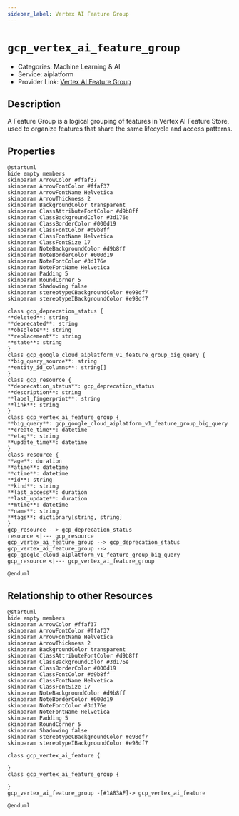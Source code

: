 ```yaml
---
sidebar_label: Vertex AI Feature Group
---
```


# `gcp_vertex_ai_feature_group`

- Categories: Machine Learning & AI
- Service: aiplatform
- Provider Link: [Vertex AI Feature Group](https://cloud.google.com/docs)

## Description
A Feature Group is a logical grouping of features in Vertex AI Feature Store, used to organize features that share the same lifecycle and access patterns.

## Properties
<ZoomPanPinch>

```kroki imgType="plantuml" imgAlt="Diagram of Vertex AI Feature Group data model"
@startuml
hide empty members
skinparam ArrowColor #ffaf37
skinparam ArrowFontColor #ffaf37
skinparam ArrowFontName Helvetica
skinparam ArrowThickness 2
skinparam BackgroundColor transparent
skinparam ClassAttributeFontColor #d9b8ff
skinparam ClassBackgroundColor #3d176e
skinparam ClassBorderColor #000d19
skinparam ClassFontColor #d9b8ff
skinparam ClassFontName Helvetica
skinparam ClassFontSize 17
skinparam NoteBackgroundColor #d9b8ff
skinparam NoteBorderColor #000d19
skinparam NoteFontColor #3d176e
skinparam NoteFontName Helvetica
skinparam Padding 5
skinparam RoundCorner 5
skinparam Shadowing false
skinparam stereotypeCBackgroundColor #e98df7
skinparam stereotypeIBackgroundColor #e98df7

class gcp_deprecation_status {
**deleted**: string
**deprecated**: string
**obsolete**: string
**replacement**: string
**state**: string
}
class gcp_google_cloud_aiplatform_v1_feature_group_big_query {
**big_query_source**: string
**entity_id_columns**: string[]
}
class gcp_resource {
**deprecation_status**: gcp_deprecation_status
**description**: string
**label_fingerprint**: string
**link**: string
}
class gcp_vertex_ai_feature_group {
**big_query**: gcp_google_cloud_aiplatform_v1_feature_group_big_query
**create_time**: datetime
**etag**: string
**update_time**: datetime
}
class resource {
**age**: duration
**atime**: datetime
**ctime**: datetime
**id**: string
**kind**: string
**last_access**: duration
**last_update**: duration
**mtime**: datetime
**name**: string
**tags**: dictionary[string, string]
}
gcp_resource --> gcp_deprecation_status
resource <|--- gcp_resource
gcp_vertex_ai_feature_group --> gcp_deprecation_status
gcp_vertex_ai_feature_group --> gcp_google_cloud_aiplatform_v1_feature_group_big_query
gcp_resource <|--- gcp_vertex_ai_feature_group

@enduml
```

</ZoomPanPinch>


## Relationship to other Resources
<ZoomPanPinch>

```kroki imgType="plantuml" imgAlt="Diagram of Vertex AI Feature Group resource relationships"
@startuml
hide empty members
skinparam ArrowColor #ffaf37
skinparam ArrowFontColor #ffaf37
skinparam ArrowFontName Helvetica
skinparam ArrowThickness 2
skinparam BackgroundColor transparent
skinparam ClassAttributeFontColor #d9b8ff
skinparam ClassBackgroundColor #3d176e
skinparam ClassBorderColor #000d19
skinparam ClassFontColor #d9b8ff
skinparam ClassFontName Helvetica
skinparam ClassFontSize 17
skinparam NoteBackgroundColor #d9b8ff
skinparam NoteBorderColor #000d19
skinparam NoteFontColor #3d176e
skinparam NoteFontName Helvetica
skinparam Padding 5
skinparam RoundCorner 5
skinparam Shadowing false
skinparam stereotypeCBackgroundColor #e98df7
skinparam stereotypeIBackgroundColor #e98df7

class gcp_vertex_ai_feature {

}
class gcp_vertex_ai_feature_group {

}
gcp_vertex_ai_feature_group -[#1A83AF]-> gcp_vertex_ai_feature

@enduml
```

</ZoomPanPinch>





